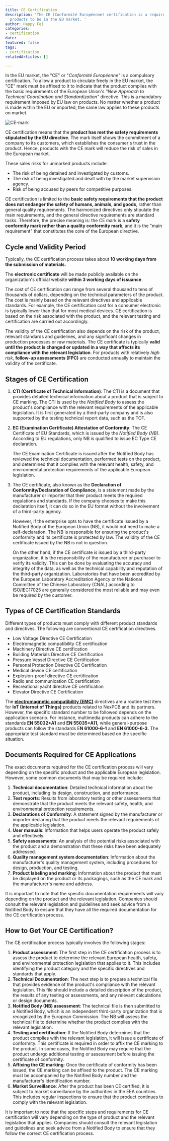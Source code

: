 ```yaml
---
title: CE Certification
description: 'The CE (Conformité Européenne) certification is a required marking for
  products to be in the EU market. '
author: Happy Fei
categories:
- certification
date: 
featured: false
tags:
- certification
relatedArticles: []

---
```

In the EU market, the "CE" or "_Conformité Européenne"_ is a compulsory certification. To allow a product to circulate freely in the EU market, the "CE" mark must be affixed to it to indicate that the product complies with the basic requirements of the European Union's _"New Approach to Technical Coordination and Standardization"_ directive. This is a mandatory requirement imposed by EU law on products. No matter whether a product is made within the EU or imported, the same law applies to these products on market.

![CE-mark](/uploads/ce.jpeg)

CE certification means that the **product has met the safety requirements stipulated by the EU directive**. The mark itself shows the commitment of a company to its customers, which establishes the consumer's trust in the product. Hence, products with the CE mark will reduce the risk of sales in the European market.

These sales risks for unmarked products include:

* The risk of being detained and investigated by customs.
* The risk of being investigated and dealt with by the market supervision agency.
* Risk of being accused by peers for competitive purposes.

CE certification is limited to the **basic safety requirements that the product does not endanger the safety of humans, animals, and goods**, rather than general quality requirements. The harmonized directives only stipulate the main requirements, and the general directive requirements are standard tasks. Therefore, the precise meaning is: the CE mark is a **safety conformity mark rather than a quality conformity mark**, and it is the "main requirement" that constitutes the core of the European directive.

## Cycle and Validity Period

Typically, the CE certification process takes about **10 working days from the submission of materials.**

The **electronic certificate** will be made publicly available on the organization's official website **within 3 working days of issuance**.

The cost of CE certification can range from several thousand to tens of thousands of dollars, depending on the technical parameters of the product. The cost is mainly based on the relevant directives and applicable standards. For example, the CE certification cost for a consumer electronic is typically lower than that for most medical devices. CE certification is based on the risk associated with the product, and the relevant testing and certification are carried out accordingly.

The validity of the CE certification also depends on the risk of the product, relevant standards and guidelines, and any significant changes in production processes or raw materials. The CE certificate is typically **valid until the product is changed or updated in a way that affects its compliance with the relevant legislation**. For products with relatively _high risk_, **follow-up assessments (FPC)** are conducted annually to maintain the validity of the certificate.

## Stages of CE Certification

1. **CTI (Certificate of Technical Information)**: The CTI is a document that provides detailed technical information about a product that is subject to CE marking. The CTI is used by the _Notified Body_ to assess the product's compliance with the relevant requirements of the applicable legislation. It is first generated by a third-party company and is also supported by the testing technical report data, such as the TCF.
2. **EC (Examination Certificate) Attestation of Conformity**: The CE Certificate of EU Standards, which is issued by the _Notified Body (NB)_. According to EU regulations, only NB is qualified to issue EC Type CE declaration.

   The CE Examination Certificate is issued after the Notified Body has reviewed the technical documentation, performed tests on the product, and determined that it complies with the relevant health, safety, and environmental protection requirements of the applicable European legislation.
3. The CE certificate, also known as the **Declaration of Conformity/Declaration of Compliance**, is a statement made by the manufacturer or importer that their product meets the required regulations and standards. If the company chooses to make this declaration itself, it can do so in the EU format without the involvement of a third-party agency.

   However, if the enterprise opts to have the certificate issued by a Notified Body of the European Union (NB), it would not need to make a self-declaration. The NB is responsible for ensuring the product's conformity and its certificate is protected by law. The validity of the CE certificate issued by the NB is not in question.

   On the other hand, if the CE certificate is issued by a third-party organization, it is the responsibility of the manufacturer or purchaser to verify its validity. This can be done by evaluating the accuracy and integrity of the data, as well as the technical capability and reputation of the third-party organization. Laboratories that have been accredited by the European Laboratory Accreditation Agency or the National Committee of the Chinese Laboratory (CNAL) according to ISO/IEC17025 are generally considered the most reliable and may even be required by the customer.

## Types of CE Certification Standards

Different types of products must comply with different product standards and directives. The following are conventional CE certification directives.

* Low Voltage Directive CE Certification
* Electromagnetic compatibility CE certification
* Machinery Directive CE certification
* Building Materials Directive CE Certification
* Pressure Vessel Directive CE Certification
* Personal Protection Directive CE Certification
* Medical device CE certification
* Explosion-proof directive CE certification
* Radio and communication CE certification
* Recreational yacht directive CE certification
* Elevator Directive CE Certification

The [**electromagnetic compatibility (EMC)**](https://knowledgebase.nexpcb.com/articles/emc-and-emi-compliance) directives are a routine test item for **IoT (Internet of Things)** products related to NexPCB and its partners. However, the specific standard number to be followed depends on the application scenario. For instance, multimedia products can adhere to the standards **EN 55032+A1** and **EN 55035+A11,** while general-purpose products can follow the standards E**N 61000-6-1** and **EN 61000-6-3.** The appropriate test standard must be determined based on the specific situation.

## Documents Required for CE Applications

The exact documents required for the CE certification process will vary depending on the specific product and the applicable European legislation. However, some common documents that may be required include:

1. **Technical documentation**: Detailed technical information about the product, including its design, construction, and performance.
2. **Test reports**: Results from laboratory testing or other assessments that demonstrate that the product meets the relevant safety, health, and environmental protection requirements.
3. **Declarations of Conformity**: A statement signed by the manufacturer or importer declaring that the product meets the relevant requirements of the applicable legislation.
4. **User manuals**: Information that helps users operate the product safely and effectively.
5. **Safety assessments**: An analysis of the potential risks associated with the product and a demonstration that these risks have been adequately addressed.
6. **Quality management system documentation**: Information about the manufacturer's quality management system, including procedures for design, production, and testing.
7. **Product labeling and marking**: Information about the product that must be displayed on the product or its packagings, such as the CE mark and the manufacturer's name and address.

It is important to note that the specific documentation requirements will vary depending on the product and the relevant legislation. Companies should consult the relevant legislation and guidelines and seek advice from a Notified Body to ensure that they have all the required documentation for the CE certification process.

## How to Get Your CE Certification?

The CE certification process typically involves the following stages:

1. **Product assessment**: The first step in the CE certification process is to assess the product to determine the relevant European health, safety, and environmental protection legislation that applies to it. This includes identifying the product category and the specific directives and standards that apply.
2. **Technical Documentation**: The next step is to prepare a technical file that provides evidence of the product's compliance with the relevant legislation. This file should include a detailed description of the product, the results of any testing or assessments, and any relevant calculations or design documents.
3. **Notified Body (NB) assessment**: The technical file is then submitted to a Notified Body, which is an independent third-party organization that is recognized by the European Commission. The NB will assess the technical file to determine whether the product complies with the relevant legislation.
4. **Testing and certification**: If the Notified Body determines that the product complies with the relevant legislation, it will issue a certificate of conformity. This certificate is required in order to affix the CE marking to the product. In some cases, the Notified Body may require that the product undergo additional testing or assessment before issuing the certificate of conformity.
5. **Affixing the CE marking**: Once the certificate of conformity has been issued, the CE marking can be affixed to the product. The CE marking must be accompanied by the Notified Body number and the manufacturer's identification number.
6. **Market Surveillance**: After the product has been CE certified, it is subject to market surveillance by the authorities in the EEA countries. This includes regular inspections to ensure that the product continues to comply with the relevant legislation.

It is important to note that the specific steps and requirements for CE certification will vary depending on the type of product and the relevant legislation that applies. Companies should consult the relevant legislation and guidelines and seek advice from a Notified Body to ensure that they follow the correct CE certification process.